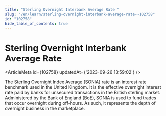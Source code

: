 ```yaml
---
title: "Sterling Overnight Interbank Average Rate "
slug: "/en/learn/sterling-overnight-interbank-average-rate--102758"
id: "102758"
hide_table_of_contents: true
---
```



# Sterling Overnight Interbank Average Rate 

<ArticleMeta id={102758} updatedAt={'2023-09-26 13:59:02'} />
<div className='border-solid border-b border-t-0 my-4 border-[var(--ifm-color-gray-300)]' />

The Sterling Overnight Index Average (SONIA) rate is an interest rate benchmark used in the United Kingdom. It is the effective overnight interest rate paid by banks for unsecured transactions in the British sterling market. Administered by the Bank of England (BoE), SONIA is used to fund trades that occur overnight during off-hours. As such, it represents the depth of overnight business in the marketplace.
